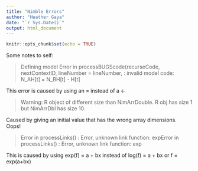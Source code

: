 ```yaml
---
title: "Nimble Errors"
author: "Heather Gaya"
date: "`r Sys.Date()`"
output: html_document
---
```


```r
knitr::opts_chunk$set(echo = TRUE)
```

Some notes to self:

> Defining model Error in processBUGScode(recurseCode, nextContextID, lineNumber = lineNumber, : invalid model code: N_AH[t] = N_BH[t] - H[t]

This error is caused by using an = instead of a \<-

> Warning: R object of different size than NimArrDouble. R obj has size 1 but NimArrDbl has size 10.

Caused by giving an initial value that has the wrong array dimensions. Oops!

> Error in processLinks() : Error, unknown link function: expError in processLinks() : Error, unknown link function: exp

This is caused by using exp(f) = a + bx instead of log(f) = a + bx or f = exp(a+bx)

